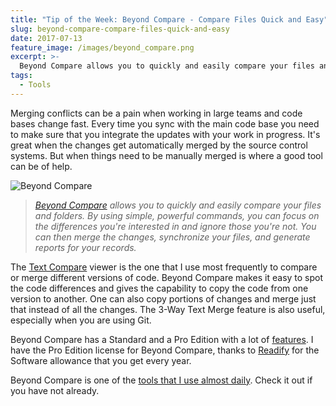```yaml
---
title: "Tip of the Week: Beyond Compare - Compare Files Quick and Easy"
slug: beyond-compare-compare-files-quick-and-easy
date: 2017-07-13
feature_image: /images/beyond_compare.png
excerpt: >-
  Beyond Compare allows you to quickly and easily compare your files and folders.
tags:
  - Tools
---
```

Merging conflicts can be a pain when working in large teams and code bases change fast. Every time you sync with the main code base you need to make sure that you integrate the updates with your work in progress. It's great when the changes get automatically merged by the source control systems. But when things need to be manually merged is where a good tool can be of help.

![Beyond Compare](/images/beyond_compare.png)

> _[Beyond Compare](http://www.scootersoftware.com/index.php) allows you to quickly and easily compare your files and folders. By using simple, powerful commands, you can focus on the differences you're interested in and ignore those you're not. You can then merge the changes, synchronize your files, and generate reports for your records._

The [Text Compare](http://www.scootersoftware.com/features.php?zz=features_multifaceted) viewer is the one that I use most frequently to compare or merge different versions of code. Beyond Compare makes it easy to spot the code differences and gives the capability to copy the code from one version to another. One can also copy portions of changes and merge just that instead of all the changes. The 3-Way Text Merge feature is also useful, especially when you are using Git.

Beyond Compare has a Standard and a Pro Edition with a lot of [features](http://www.scootersoftware.com/features.php?zz=features_list). I have the Pro Edition license for Beyond Compare, thanks to [Readify](/blog/finding-a-job-abroad/) for the Software allowance that you get every year.

Beyond Compare is one of the [tools that I use almost daily](/blog/tools-that-I-use/). Check it out if you have not already.